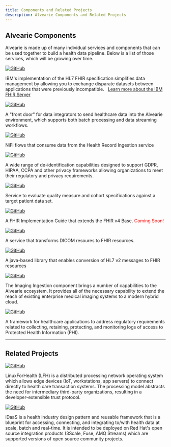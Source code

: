 ```yaml
---
title: Components and Related Projects
description: Alvearie Components and Related Projects
---
```


## Alvearie Components

Alvearie is made up of many individual services and components that can be used together to build a health 
data pipeline. Below is a list of those services, which will be growing over time.

<p/>






<Row>
<Column colMd={2} colLg={3} noGutterMdLeft>
<ResourceCard  actionIcon="launch" color="dark"
      title="IBM FHIR Server"
      href="https://ibm.github.io/FHIR/">

<a href="https://github.com/ibm/fhir"><img src="../../images/gitHubWhiteSmall.png" alt="GitHub"/></a>

</ResourceCard>
</Column>
<Column colMd={6} colLg={9} noGutterMdLeft>
IBM's implementation of the HL7 FHIR specification simplifies data management by allowing you to exchange disparate datasets 
between applications that were previously incompatible.  &nbsp;
<a href="https://www.ibm.com/products/fhir-server" target="_blank">Learn more about the IBM FHIR Server</a>
</Column>
</Row>

<Row>
<Column colMd={2} colLg={3} noGutterMdLeft>
<ResourceCard  actionIcon="launch" color="dark"
      title="Health Record Ingestion"
      href="https://alvearie.github.io/HRI/">

<a href="https://github.com/Alvearie/HRI"><img src="../../images/gitHubWhiteSmall.png" alt="GitHub"/></a>

</ResourceCard>
</Column>
<Column colMd={6} colLg={9} noGutterMdLeft>
	A "front door" for data integrators to send healthcare data into the Alvearie environment, which supports both batch 
	processing and data streaming workflows.
</Column>
</Row>

<Row>
<Column colMd={2} colLg={3} noGutterMdLeft>
<ResourceCard  actionIcon="" color="dark"
      title="HRI Pipeline Adapters">

<a href="https://github.com/Alvearie/hri-pipeline-adapters"><img src="../../images/gitHubWhiteSmall.png" alt="GitHub"/></a>

</ResourceCard>
</Column>
<Column colMd={6} colLg={9} noGutterMdLeft>
NiFi flows that consume data from the Health Record Ingestion service
</Column>
</Row>

<Row>
<Column colMd={2} colLg={3} noGutterMdLeft>
<ResourceCard  actionIcon="" color="dark"
      title="Data De-Identification">

<a href="https://github.com/Alvearie/de-identification"><img src="../../images/gitHubWhiteSmall.png" alt="GitHub"/></a>

</ResourceCard>
</Column>
<Column colMd={6} colLg={9} noGutterMdLeft>
A wide range of de-identification capabilities designed to support GDPR, HIPAA, CCPA and other privacy frameworks allowing organizations to meet their regulatory and privacy requirements.
</Column>
</Row>

<Row>
<Column colMd={2} colLg={3} noGutterMdLeft>
<ResourceCard  actionIcon="launch" color="dark"
      title="Cohort & Quality Measure Service"
      href="https://alvearie.github.io/quality-measure-and-cohort-service/">

<a href="https://github.com/Alvearie/quality-measure-and-cohort-service"><img src="../../images/gitHubWhiteSmall.png" alt="GitHub"/></a>

</ResourceCard>
</Column>
<Column colMd={6} colLg={9} noGutterMdLeft>
Service to evaluate quality measure and cohort specifications against a target patient data set.
</Column>
</Row>

<Row>
<Column colMd={2} colLg={3} noGutterMdLeft>
<ResourceCard  actionIcon="" color="dark"
      title="Alvearie FHIR Implementation Guide">

<a href="https://github.com/Alvearie/alvearie-fhir-ig"><img src="../../images/gitHubWhiteSmall.png" alt="GitHub"/></a>

</ResourceCard>
</Column>
<Column colMd={6} colLg={9} noGutterMdLeft>
A FHIR Implementation Guide that extends the FHIR v4 Base.  <font color="red">Coming Soon!</font>
</Column>
</Row>

<Row>
<Column colMd={2} colLg={3} noGutterMdLeft>
<ResourceCard  actionIcon="" color="dark"
      title="DICOM to FHIR Converter">

<a href="https://github.com/LinuxForHealth/dicom-fhir-converter"><img src="../../images/gitHubWhiteSmall.png" alt="GitHub"/></a>

</ResourceCard>
</Column>
<Column colMd={6} colLg={9} noGutterMdLeft>
A service that transforms DICOM resoures to FHIR resources.
</Column>
</Row>

<Row>
<Column colMd={2} colLg={3} noGutterMdLeft>
<ResourceCard  actionIcon="" color="dark"
      title="HL7 to FHIR Converter">

<a href="https://github.com/LinuxForHealth/hl7v2-fhir-converter"><img src="../../images/gitHubWhiteSmall.png" alt="GitHub"/></a>

</ResourceCard>
</Column>
<Column colMd={6} colLg={9} noGutterMdLeft>
A java-based library that enables conversion of HL7 v2 messages to FHIR resources
</Column>
</Row>

<Row>
<Column colMd={2} colLg={3} noGutterMdLeft>
<ResourceCard  actionIcon="launch" color="dark"
      title="Imaging Ingestion"
      href="https://github.com/Alvearie/imaging-ingestion/">

<a href="https://github.com/Alvearie/imaging-ingestion"><img src="../../images/gitHubWhiteSmall.png" alt="GitHub"/></a>

</ResourceCard>
</Column>
<Column colMd={6} colLg={9} noGutterMdLeft>
The Imaging Ingestion component brings a number of capabilities to the Alvearie ecosystem. It provides all of the necessary capability to extend the reach of existing enterprise medical imaging systems to a modern hybrid cloud.
</Column>
</Row>

<Row>
<Column colMd={2} colLg={3} noGutterMdLeft>
<ResourceCard  actionIcon="" color="dark"
      title="Health Data Traceability and Logging">

<a href="https://github.com/Alvearie/health-data-traceability-logging"><img src="../../images/gitHubWhiteSmall.png" alt="GitHub"/></a>

</ResourceCard>
</Column>
<Column colMd={6} colLg={9} noGutterMdLeft>
A framework for healthcare applications to address regulatory requirements related to collecting, retaining, protecting, and monitoring logs of access to Protected Health Information (PHI).
</Column>
</Row>


<hr/>
<p/>

## Related Projects

<Row>
<Column colMd={2} colLg={3} noGutterMdLeft>
<ResourceCard  actionIcon="launch" color="dark"
      title="Linux for Health Connect"
      href="https://linuxforhealth.github.io/docs/">

<a href="https://github.com/LinuxForHealth/connect"><img src="../../images/gitHubWhiteSmall.png" alt="GitHub"/></a>

</ResourceCard>
</Column>
<Column colMd={6} colLg={9} noGutterMdLeft>
LinuxForHealth (LFH) is a distributed processing network operating system which allows edge devices (IoT, workstations, app servers) to connect directly to health care transaction systems. The processing model abstracts the need for intermediary third-party organizations, resulting in a developer-extensible trust protocol.
</Column>
</Row>

<Row>
<Column colMd={2} colLg={3} noGutterMdLeft>
<ResourceCard  actionIcon="launch" color="dark"
      title="Intelligent Data as a Service (iDaaS)"
      href="https://connectedhealth-idaas.io/">

<a href="https://github.com/RedHat-Healthcare"><img src="../../images/gitHubWhiteSmall.png" alt="GitHub"/></a>

</ResourceCard>
</Column>
<Column colMd={6} colLg={9} noGutterMdLeft>
iDaaS is a health industry design pattern and reusable framework that is a blueprint for
accessing, connecting, and integrating to/with health data at scale, batch and real-time.
It is intended to be deployed on Red Hat's open source integration products (3Scale, Fuse, AMQ Streams)
which are supported versions of open source community projects.
</Column>
</Row>
<p/>
